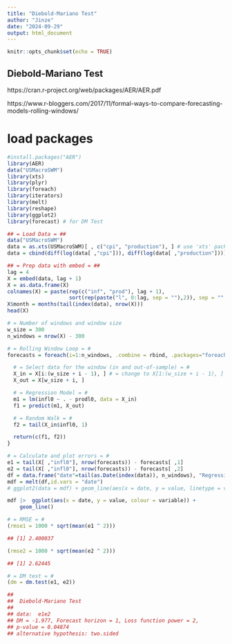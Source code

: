 ```yaml
---
title: "Diebold-Mariano Test"
author: "Jinze"
date: "2024-09-29"
output: html_document
---
```


```r
knitr::opts_chunk$set(echo = TRUE)
```

## Diebold-Mariano Test
https://cran.r-project.org/web/packages/AER/AER.pdf

https://www.r-bloggers.com/2017/11/formal-ways-to-compare-forecasting-models-rolling-windows/

# load packages
```r
#install.packages("AER")
library(AER)
data("USMacroSWM")
library(xts)
library(plyr)
library(foreach)
library(iterators)
library(melt)
library(reshape)
library(ggplot2)
library(forecast) # for DM Test
```

```r
## = Load Data = ##
data("USMacroSWM")
data = as.xts(USMacroSWM)[ , c("cpi", "production"), ] # use 'xts' package
data = cbind(diff(log(data[ ,"cpi"])), diff(log(data[ ,"production"])))[-1, ]

## = Prep data with embed = ##
lag = 4
X = embed(data, lag + 1)
X = as.data.frame(X)
colnames(X) = paste(rep(c("inf", "prod"), lag + 1),
                    sort(rep(paste("l", 0:lag, sep = ""),2)), sep = "" )
X$month = months(tail(index(data), nrow(X)))
head(X)
```


```r
# = Number of windows and window size
w_size = 300
n_windows = nrow(X) - 300

# = Rolling Window Loop = #
forecasts = foreach(i=1:n_windows, .combine = rbind, .packages="foreach") %do%{ # 'do' use "plyr" packages

  # = Select data for the window (in and out-of-sample) = #
  X_in = X[i:(w_size + i - 1), ] # = change to X[1:(w_size + i - 1), ] for expanding window
  X_out = X[w_size + i, ]

  # = Regression Model = #
  m1 = lm(infl0 ~ . - prodl0, data = X_in)
  f1 = predict(m1, X_out)

  # = Random Walk = #
  f2 = tail(X_in$infl0, 1)

  return(c(f1, f2))
}
```


```r
# = Calculate and plot errors = #
e1 = tail(X[ ,"infl0"], nrow(forecasts)) - forecasts[ ,1]
e2 = tail(X[ ,"infl0"], nrow(forecasts)) - forecasts[ ,2]
df = data.frame("date"=tail(as.Date(index(data)), n_windows), "Regression" = e1, "RandomWalk" = e2)
mdf = melt(df,id.vars = "date")
# ggplot2(data = mdf) + geom_line(aes(x = date, y = value, linetype = variable, color = variable))

mdf |>  ggplot(aes(x = date, y = value, colour = variable)) +
    geom_line() 
```

```r
# = RMSE = #
(rmse1 = 1000 * sqrt(mean(e1 ^ 2)))

## [1] 2.400037

(rmse2 = 1000 * sqrt(mean(e2 ^ 2)))

## [1] 2.62445

# = DM test = #
(dm = dm.test(e1, e2))

##
##  Diebold-Mariano Test
##
## data:  e1e2
## DM = -1.977, Forecast horizon = 1, Loss function power = 2,
## p-value = 0.04874
## alternative hypothesis: two.sided
```


